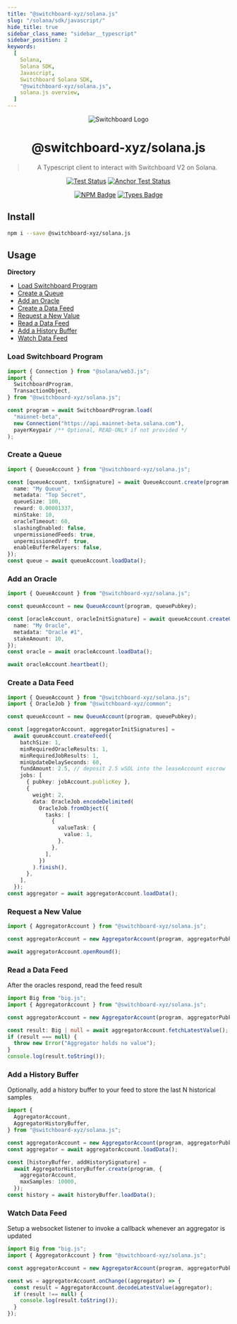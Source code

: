 ```yaml
---
title: "@switchboard-xyz/solana.js"
slug: "/solana/sdk/javascript/"
hide_title: true
sidebar_class_name: "sidebar__typescript"
sidebar_position: 2
keywords:
  [
    Solana,
    Solana SDK,
    Javascript,
    Switchboard Solana SDK,
    "@switchboard-xyz/solana.js",
    solana.js overview,
  ]
---
```


<div align="center">

![Switchboard Logo](https://github.com/switchboard-xyz/sbv2-core/raw/main/website/static/img/icons/switchboard/avatar.png)

# @switchboard-xyz/solana.js

> A Typescript client to interact with Switchboard V2 on Solana.

[![Test Status](https://github.com/switchboard-xyz/sbv2-solana/actions/workflows/solana-js-test.yml/badge.svg)](https://github.com/switchboard-xyz/sbv2-solana/actions/workflows/solana-js-test.yml)
[![Anchor Test Status](https://github.com/switchboard-xyz/sbv2-solana/actions/workflows/anchor-test.yml/badge.svg)](https://github.com/switchboard-xyz/sbv2-solana/actions/workflows/anchor-test.yml)

[![NPM Badge](https://img.shields.io/github/package-json/v/switchboard-xyz/sbv2-solana?color=red&filename=javascript%2Fsolana.js%2Fpackage.json&label=%40switchboard-xyz%2Fsolana.js&logo=npm)](https://www.npmjs.com/package/@switchboard-xyz/solana.js)
[![Types Badge](https://img.shields.io/badge/types-docs.switchboard.xyz-blue)](https://docs.switchboard.xyz/api/solana.js)

</div>

## Install

```bash
npm i --save @switchboard-xyz/solana.js
```

## Usage

**Directory**

- [Load Switchboard Program](#load-switchboard-program)
- [Create a Queue](#create-a-queue)
- [Add an Oracle](#add-an-oracle)
- [Create a Data Feed](#create-a-data-feed)
- [Request a New Value](#request-a-new-value)
- [Read a Data Feed](#read-a-data-feed)
- [Add a History Buffer](#add-a-history-buffer)
- [Watch Data Feed](#watch-data-feed)

### Load Switchboard Program

```ts
import { Connection } from "@solana/web3.js";
import {
  SwitchboardProgram,
  TransactionObject,
} from "@switchboard-xyz/solana.js";

const program = await SwitchboardProgram.load(
  "mainnet-beta",
  new Connection("https://api.mainnet-beta.solana.com"),
  payerKeypair /** Optional, READ-ONLY if not provided */
);
```

### Create a Queue

```ts
import { QueueAccount } from "@switchboard-xyz/solana.js";

const [queueAccount, txnSignature] = await QueueAccount.create(program, {
  name: "My Queue",
  metadata: "Top Secret",
  queueSize: 100,
  reward: 0.00001337,
  minStake: 10,
  oracleTimeout: 60,
  slashingEnabled: false,
  unpermissionedFeeds: true,
  unpermissionedVrf: true,
  enableBufferRelayers: false,
});
const queue = await queueAccount.loadData();
```

### Add an Oracle

```ts
import { QueueAccount } from "@switchboard-xyz/solana.js";

const queueAccount = new QueueAccount(program, queuePubkey);

const [oracleAccount, oracleInitSignature] = await queueAccount.createOracle({
  name: "My Oracle",
  metadata: "Oracle #1",
  stakeAmount: 10,
});
const oracle = await oracleAccount.loadData();

await oracleAccount.heartbeat();
```

### Create a Data Feed

```ts
import { QueueAccount } from "@switchboard-xyz/solana.js";
import { OracleJob } from "@switchboard-xyz/common";

const queueAccount = new QueueAccount(program, queuePubkey);

const [aggregatorAccount, aggregatorInitSignatures] =
  await queueAccount.createFeed({
    batchSize: 1,
    minRequiredOracleResults: 1,
    minRequiredJobResults: 1,
    minUpdateDelaySeconds: 60,
    fundAmount: 2.5, // deposit 2.5 wSOL into the leaseAccount escrow
    jobs: [
      { pubkey: jobAccount.publicKey },
      {
        weight: 2,
        data: OracleJob.encodeDelimited(
          OracleJob.fromObject({
            tasks: [
              {
                valueTask: {
                  value: 1,
                },
              },
            ],
          })
        ).finish(),
      },
    ],
  });
const aggregator = await aggregatorAccount.loadData();
```

### Request a New Value

```ts
import { AggregatorAccount } from "@switchboard-xyz/solana.js";

const aggregatorAccount = new AggregatorAccount(program, aggregatorPubkey);

await aggregatorAccount.openRound();
```

### Read a Data Feed

After the oracles respond, read the feed result

```ts
import Big from "big.js";
import { AggregatorAccount } from "@switchboard-xyz/solana.js";

const aggregatorAccount = new AggregatorAccount(program, aggregatorPubkey);

const result: Big | null = await aggregatorAccount.fetchLatestValue();
if (result === null) {
  throw new Error("Aggregator holds no value");
}
console.log(result.toString());
```

### Add a History Buffer

Optionally, add a history buffer to your feed to store the last N historical
samples

```ts
import {
  AggregatorAccount,
  AggregatorHistoryBuffer,
} from "@switchboard-xyz/solana.js";

const aggregatorAccount = new AggregatorAccount(program, aggregatorPubkey);
const aggregator = await aggregatorAccount.loadData();

const [historyBuffer, addHistorySignature] =
  await AggregatorHistoryBuffer.create(program, {
    aggregatorAccount,
    maxSamples: 10000,
  });
const history = await historyBuffer.loadData();
```

### Watch Data Feed

Setup a websocket listener to invoke a callback whenever an aggregator is
updated

```ts
import Big from "big.js";
import { AggregatorAccount } from "@switchboard-xyz/solana.js";

const aggregatorAccount = new AggregatorAccount(program, aggregatorPubkey);

const ws = aggregatorAccount.onChange((aggregator) => {
  const result = AggregatorAccount.decodeLatestValue(aggregator);
  if (result !== null) {
    console.log(result.toString());
  }
});
```
